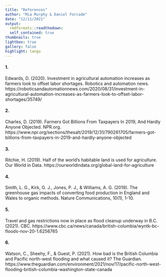 ```yaml
---
title: "References"
author: "Mia Murphy & Daniel Forcade"
date: "12/11/2021"
output:   
  rmdformats::readthedown:
  self_contained: true
thumbnails: true
lightbox: true
gallery: false
highlight: tango
---
```



#### 1.   
Edwards, D. (2020). Investment in agricultural automation increases as farmers look to offset labor shortages. Robotics and automation news. https://roboticsandautomationnews.com/2020/08/31/investment-in-agricultural-automation-increases-as-farmers-look-to-offset-labor-shortages/35749/


#### 2.  
Charles, D. (2019). Farmers Got Billions From Taxpayers In 2019, And Hardly Anyone Objected. NPR.org. https://www.npr.org/sections/thesalt/2019/12/31/790261705/farmers-got-billions-from-taxpayers-in-2019-and-hardly-anyone-objected

#### 3.  
Ritchie, H. (2019). Half of the world’s habitable land is used for agriculture. Our World in Data. https://ourworldindata.org/global-land-for-agriculture

#### 4.  
Smith, L. G., Kirk, G. J., Jones, P. J., & Williams, A. G. (2019). The greenhouse gas impacts of converting food production in England and Wales to organic methods. Nature Communications, 10(1), 1-10.

#### 5.  
Travel and gas restrictions now in place as flood cleanup underway in B.C. (2021). CBC. https://www.cbc.ca/news/canada/british-columbia/wyntk-bc-floods-nov-20-1.6256765

#### 6.  
Watson, C., Sheehy, F., & Guest, P. (2021). How bad is the British Columbia and Pacific north-west flooding and what caused it? The Guardian. https://www.theguardian.com/environment/2021/nov/17/pacific-north-west-flooding-british-columbia-washington-state-canada


